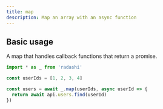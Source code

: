 ```yaml
---
title: map
description: Map an array with an async function
---
```


## Basic usage

A map that handles callback functions that return a promise.

```ts
import * as _ from 'radashi'

const userIds = [1, 2, 3, 4]

const users = await _.map(userIds, async userId => {
  return await api.users.find(userId)
})
```
